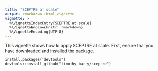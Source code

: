 ```yaml
---
title: "SCEPTRE at scale"
output: rmarkdown::html_vignette
vignette: >
  %\VignetteIndexEntry{SCEPTRE at scale}
  %\VignetteEngine{knitr::rmarkdown}
  %\VignetteEncoding{UTF-8}
---
```


This vignette shows how to apply SCEPTRE at scale. First, ensure that you have downloaded and installed the package.

```
install.packages("devtools")
devtools::install_github("timothy-barry/sceptre")
```
